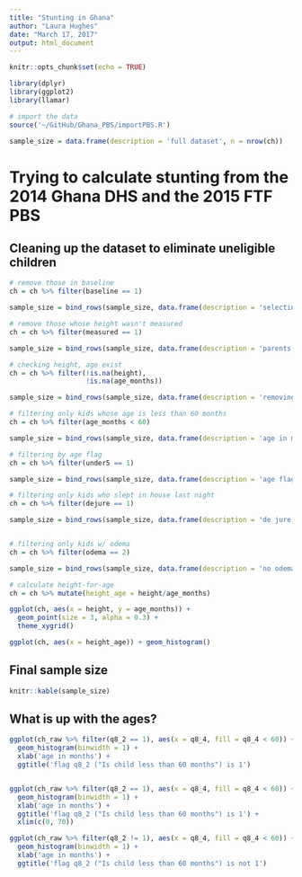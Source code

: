 ```yaml
---
title: "Stunting in Ghana"
author: "Laura Hughes"
date: "March 17, 2017"
output: html_document
---
```


```r
knitr::opts_chunk$set(echo = TRUE)

library(dplyr)
library(ggplot2)
library(llamar)

# import the data
source('~/GitHub/Ghana_PBS/importPBS.R')

sample_size = data.frame(description = 'full dataset', n = nrow(ch))
```

# Trying to calculate stunting from the 2014 Ghana DHS and the 2015 FTF PBS

## Cleaning up the dataset to eliminate uneligible children

```r
# remove those in baseline
ch = ch %>% filter(baseline == 1)

sample_size = bind_rows(sample_size, data.frame(description = 'selecting only those in baseline', n = nrow(ch)))

# remove those whose height wasn't measured
ch = ch %>% filter(measured == 1)

sample_size = bind_rows(sample_size, data.frame(description = 'parents agreed to have the child measured', n = nrow(ch)))

# checking height, age exist
ch = ch %>% filter(!is.na(height), 
                   !is.na(age_months))

sample_size = bind_rows(sample_size, data.frame(description = 'removing kids with no height/age in dataset', n = nrow(ch)))

# filtering only kids whose age is less than 60 months
ch = ch %>% filter(age_months < 60)

sample_size = bind_rows(sample_size, data.frame(description = 'age in months is less than 60', n = nrow(ch)))

# filtering by age flag
ch = ch %>% filter(under5 == 1)

sample_size = bind_rows(sample_size, data.frame(description = 'age flag variable is true', n = nrow(ch)))

# filtering only kids who slept in house last night
ch = ch %>% filter(dejure == 1)

sample_size = bind_rows(sample_size, data.frame(description = 'de jure kids (ones who slept in house last night)', n = nrow(ch)))


# filtering only kids w/ odema
ch = ch %>% filter(odema == 2)

sample_size = bind_rows(sample_size, data.frame(description = 'no odema', n = nrow(ch)))

```


```r
# calculate height-for-age
ch = ch %>% mutate(height_age = height/age_months)

ggplot(ch, aes(x = height, y = age_months)) + 
  geom_point(size = 3, alpha = 0.3) +
  theme_xygrid()

ggplot(ch, aes(x = height_age)) + geom_histogram()
```


## Final sample size
```r
knitr::kable(sample_size)

```

## What is up with the ages?
```r

ggplot(ch_raw %>% filter(q8_2 == 1), aes(x = q8_4, fill = q8_4 < 60)) +
  geom_histogram(binwidth = 1) +
  xlab('age in months') +
  ggtitle('flag q8_2 ("Is child less than 60 months") is 1')


ggplot(ch_raw %>% filter(q8_2 == 1), aes(x = q8_4, fill = q8_4 < 60)) +
  geom_histogram(binwidth = 1) +
  xlab('age in months') +
  ggtitle('flag q8_2 ("Is child less than 60 months") is 1') +
  xlim(c(0, 70))

ggplot(ch_raw %>% filter(q8_2 != 1), aes(x = q8_4, fill = q8_4 < 60)) +
  geom_histogram(binwidth = 1) +
  xlab('age in months') +
  ggtitle('flag q8_2 ("Is child less than 60 months") is not 1')

```

